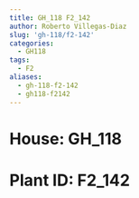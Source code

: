 ```yaml
---
title: GH_118 F2_142
author: Roberto Villegas-Diaz
slug: 'gh-118/f2-142'
categories:
  - GH118
tags:
  - F2
aliases:
  - gh-118-f2-142
  - gh118-f2142
---
```


# **House**: GH_118
# **Plant ID**: F2_142
